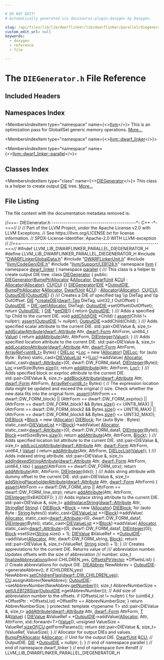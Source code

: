 ```yaml
---

# DO NOT EDIT!
# Automatically generated via docusaurus-plugin-doxygen by Doxygen.

slug: /api/files/lib/lib/dwarflinker/lib/dwarflinker/parallel/diegenerator-h
custom_edit_url: null
keywords:
  - doxygen
  - reference
  - file

---
```





# The `DIEGenerator.h` File Reference

<DoxygenPage pluginConfig={pluginConfig}>



## Included Headers

<IncludesList>
<IncludesListItem
  filePath="DWARFLinkerGlobalData.h"
  permalink="/docs/api/files/lib/lib/dwarflinker/lib/dwarflinker/parallel/dwarflinkerglobaldata-h"
  isLocal="true" />
<IncludesListItem
  filePath="DWARFLinkerUnit.h"
  permalink="/docs/api/files/lib/lib/dwarflinker/lib/dwarflinker/parallel/dwarflinkerunit-h"
  isLocal="true" />
<IncludesListItem
  filePath="llvm/CodeGen/DIE.h"
  permalink="/docs/api/files/include/include/llvm/include/llvm/codegen/die-h"
  isLocal="true" />
<IncludesListItem
  filePath="llvm/Support/LEB128.h"
  permalink="/docs/api/files/include/include/llvm/include/llvm/support/leb128-h"
  isLocal="true" />
</IncludesList>

## Namespaces Index

<MembersIndex>

<MembersIndexItem
  type="namespace"
  name={<><a href="/docs/api/namespaces/llvm">llvm</a></>}>
This is an optimization pass for GlobalISel generic memory operations. <a href="/docs/api/namespaces/llvm/#details">More...</a>
</MembersIndexItem>

<MembersIndexItem
  type="namespace"
  name={<><a href="/docs/api/namespaces/llvm/dwarf-linker">llvm::dwarf_linker</a></>}>
</MembersIndexItem>

<MembersIndexItem
  type="namespace"
  name={<><a href="/docs/api/namespaces/llvm/dwarf-linker/parallel">llvm::dwarf_linker::parallel</a></>}>
</MembersIndexItem>

</MembersIndex>

## Classes Index

<MembersIndex>

<MembersIndexItem
  type="class"
  name={<><a href="/docs/api/classes/llvm/dwarf-linker/parallel/diegenerator">DIEGenerator</a></>}>
This class is a helper to create output <a href="/docs/api/classes/llvm/die">DIE</a> tree. <a href="/docs/api/classes/llvm/dwarf-linker/parallel/diegenerator/#details">More...</a>
</MembersIndexItem>

</MembersIndex>


## File Listing

The file content with the documentation metadata removed is:

<ProgramListing>

<Link id="l00001" /><CodeLine lineNumber="1"><Highlight kind="comment">//===- DIEGenerator.h -------------------------------------------&#42;- C++ -&#42;-===//</Highlight><Highlight kind="normal"></Highlight></CodeLine>
<Link id="l00002" /><CodeLine lineNumber="2"><Highlight kind="normal"></Highlight><Highlight kind="comment">//</Highlight><Highlight kind="normal"></Highlight></CodeLine>
<Link id="l00003" /><CodeLine lineNumber="3"><Highlight kind="normal"></Highlight><Highlight kind="comment">// Part of the LLVM Project, under the Apache License v2.0 with LLVM Exceptions.</Highlight><Highlight kind="normal"></Highlight></CodeLine>
<Link id="l00004" /><CodeLine lineNumber="4"><Highlight kind="normal"></Highlight><Highlight kind="comment">// See https://llvm.org/LICENSE.txt for license information.</Highlight><Highlight kind="normal"></Highlight></CodeLine>
<Link id="l00005" /><CodeLine lineNumber="5"><Highlight kind="normal"></Highlight><Highlight kind="comment">// SPDX-License-Identifier: Apache-2.0 WITH LLVM-exception</Highlight><Highlight kind="normal"></Highlight></CodeLine>
<Link id="l00006" /><CodeLine lineNumber="6"><Highlight kind="normal"></Highlight><Highlight kind="comment">//</Highlight><Highlight kind="normal"></Highlight></CodeLine>
<Link id="l00007" /><CodeLine lineNumber="7"><Highlight kind="normal"></Highlight><Highlight kind="comment">//===----------------------------------------------------------------------===//</Highlight><Highlight kind="normal"></Highlight></CodeLine>
<Link id="l00008" /><CodeLine lineNumber="8"><Highlight kind="normal"></Highlight></CodeLine>
<Link id="l00009" /><CodeLine lineNumber="9"><Highlight kind="normal"></Highlight><Highlight kind="preprocessor">#ifndef LLVM&#95;LIB&#95;DWARFLINKER&#95;PARALLEL&#95;DIEGENERATOR&#95;H</Highlight><Highlight kind="normal"></Highlight></CodeLine>
<Link id="l00010" /><CodeLine lineNumber="10"><Highlight kind="normal"></Highlight><Highlight kind="preprocessor">#define LLVM&#95;LIB&#95;DWARFLINKER&#95;PARALLEL&#95;DIEGENERATOR&#95;H</Highlight><Highlight kind="normal"></Highlight></CodeLine>
<Link id="l00011" /><CodeLine lineNumber="11"><Highlight kind="normal"></Highlight></CodeLine>
<Link id="l00012" /><CodeLine lineNumber="12"><Highlight kind="normal"></Highlight><Highlight kind="preprocessor">#include &quot;<a href="/docs/api/files/lib/lib/dwarflinker/lib/dwarflinker/parallel/dwarflinkerglobaldata-h">DWARFLinkerGlobalData.h</a>&quot;</Highlight><Highlight kind="normal"></Highlight></CodeLine>
<Link id="l00013" /><CodeLine lineNumber="13"><Highlight kind="normal"></Highlight><Highlight kind="preprocessor">#include &quot;<a href="/docs/api/files/lib/lib/dwarflinker/lib/dwarflinker/parallel/dwarflinkerunit-h">DWARFLinkerUnit.h</a>&quot;</Highlight><Highlight kind="normal"></Highlight></CodeLine>
<Link id="l00014" /><CodeLine lineNumber="14"><Highlight kind="normal"></Highlight><Highlight kind="preprocessor">#include &quot;<a href="/docs/api/files/include/include/llvm/include/llvm/codegen/die-h">llvm/CodeGen/DIE.h</a>&quot;</Highlight><Highlight kind="normal"></Highlight></CodeLine>
<Link id="l00015" /><CodeLine lineNumber="15"><Highlight kind="normal"></Highlight><Highlight kind="preprocessor">#include &quot;<a href="/docs/api/files/include/include/llvm/include/llvm/support/leb128-h">llvm/Support/LEB128.h</a>&quot;</Highlight><Highlight kind="normal"></Highlight></CodeLine>
<Link id="l00016" /><CodeLine lineNumber="16"><Highlight kind="normal"></Highlight></CodeLine>
<Link id="l00017" /><CodeLine lineNumber="17"><Highlight kind="normal"></Highlight><Highlight kind="keyword">namespace </Highlight><Highlight kind="normal"><a href="/docs/api/namespaces/llvm">llvm</a> &#123;</Highlight></CodeLine>
<Link id="l00018" /><CodeLine lineNumber="18"><Highlight kind="normal"></Highlight><Highlight kind="keyword">namespace </Highlight><Highlight kind="normal"><a href="/docs/api/namespaces/llvm/dwarf-linker">dwarf&#95;linker</a> &#123;</Highlight></CodeLine>
<Link id="l00019" /><CodeLine lineNumber="19"><Highlight kind="normal"></Highlight><Highlight kind="keyword">namespace </Highlight><Highlight kind="normal"><a href="/docs/api/namespaces/llvm/dwarf-linker/parallel">parallel</a> &#123;</Highlight></CodeLine>
<Link id="l00020" /><CodeLine lineNumber="20"><Highlight kind="normal"></Highlight><Highlight kind="comment"></Highlight></CodeLine>
<Link id="l00021" /><CodeLine lineNumber="21"><Highlight kind="comment">/// This class is a helper to create output DIE tree.</Highlight><Highlight kind="normal"></Highlight></CodeLine>
<Link id="l00022" /><CodeLine lineNumber="22" lineLink="/docs/api/classes/llvm/dwarf-linker/parallel/diegenerator"><Highlight kind="normal"></Highlight><Highlight kind="keyword">class </Highlight><Highlight kind="normal"><a href="/docs/api/classes/llvm/dwarf-linker/parallel/diegenerator/#a8f9b8781d9d03294d1498f18806c9d4b">DIEGenerator</a> &#123;</Highlight></CodeLine>
<Link id="l00023" /><CodeLine lineNumber="23"><Highlight kind="normal"></Highlight><Highlight kind="keyword">public</Highlight><Highlight kind="normal">:</Highlight></CodeLine>
<Link id="l00024" /><CodeLine lineNumber="24" lineLink="/docs/api/classes/llvm/dwarf-linker/parallel/diegenerator/#a8f9b8781d9d03294d1498f18806c9d4b"><Highlight kind="normal">  <a href="/docs/api/classes/llvm/dwarf-linker/parallel/diegenerator/#a8f9b8781d9d03294d1498f18806c9d4b">DIEGenerator</a>(<a href="/docs/api/namespaces/llvm/#a8e612822d4ba7bb36c9c79582a567108">BumpPtrAllocator</a> &amp;<a href="/docs/api/classes/llvm/dwarf-linker/parallel/diegenerator/#a46c47b22faf7b0baaa02f8cb903884db">Allocator</a>, <a href="/docs/api/classes/llvm/dwarf-linker/parallel/dwarfunit">DwarfUnit</a> &amp;<a href="/docs/api/namespaces/cu">CU</a>)</Highlight></CodeLine>
<Link id="l00025" /><CodeLine lineNumber="25"><Highlight kind="normal">      : <a href="/docs/api/classes/llvm/dwarf-linker/parallel/diegenerator/#a46c47b22faf7b0baaa02f8cb903884db">Allocator</a>(<a href="/docs/api/classes/llvm/dwarf-linker/parallel/diegenerator/#a46c47b22faf7b0baaa02f8cb903884db">Allocator</a>), <a href="/docs/api/namespaces/cu">CU</a>(<a href="/docs/api/namespaces/cu">CU</a>) &#123;&#125;</Highlight></CodeLine>
<Link id="l00026" /><CodeLine lineNumber="26"><Highlight kind="normal"></Highlight></CodeLine>
<Link id="l00027" /><CodeLine lineNumber="27" lineLink="/docs/api/classes/llvm/dwarf-linker/parallel/diegenerator/#a697095e1df1cb6b2421b8cd34e01cd95"><Highlight kind="normal">  <a href="/docs/api/classes/llvm/dwarf-linker/parallel/diegenerator/#a697095e1df1cb6b2421b8cd34e01cd95">DIEGenerator</a>(<a href="/docs/api/classes/llvm/die">DIE</a> &#42;<a href="/docs/api/classes/llvm/dwarf-linker/parallel/diegenerator/#acbe5c7fb4ec782bb1f2891409995504d">OutputDIE</a>, <a href="/docs/api/namespaces/llvm/#a8e612822d4ba7bb36c9c79582a567108">BumpPtrAllocator</a> &amp;<a href="/docs/api/classes/llvm/dwarf-linker/parallel/diegenerator/#a46c47b22faf7b0baaa02f8cb903884db">Allocator</a>, <a href="/docs/api/classes/llvm/dwarf-linker/parallel/dwarfunit">DwarfUnit</a> &amp;<a href="/docs/api/namespaces/cu">CU</a>)</Highlight></CodeLine>
<Link id="l00028" /><CodeLine lineNumber="28"><Highlight kind="normal">      : <a href="/docs/api/classes/llvm/dwarf-linker/parallel/diegenerator/#a46c47b22faf7b0baaa02f8cb903884db">Allocator</a>(<a href="/docs/api/classes/llvm/dwarf-linker/parallel/diegenerator/#a46c47b22faf7b0baaa02f8cb903884db">Allocator</a>), <a href="/docs/api/namespaces/cu">CU</a>(<a href="/docs/api/namespaces/cu">CU</a>), <a href="/docs/api/classes/llvm/dwarf-linker/parallel/diegenerator/#acbe5c7fb4ec782bb1f2891409995504d">OutputDIE</a>(<a href="/docs/api/classes/llvm/dwarf-linker/parallel/diegenerator/#acbe5c7fb4ec782bb1f2891409995504d">OutputDIE</a>) &#123;&#125;</Highlight></CodeLine>
<Link id="l00029" /><CodeLine lineNumber="29"><Highlight kind="normal"></Highlight><Highlight kind="comment"></Highlight></CodeLine>
<Link id="l00030" /><CodeLine lineNumber="30"><Highlight kind="comment">  /// Creates a DIE of specified tag \\p DieTag and \\p OutOffset.</Highlight><Highlight kind="normal"></Highlight></CodeLine>
<Link id="l00031" /><CodeLine lineNumber="31" lineLink="/docs/api/classes/llvm/dwarf-linker/parallel/diegenerator/#a7bcf59b48e896fea4f6661dffa7351da"><Highlight kind="normal">  <a href="/docs/api/classes/llvm/die">DIE</a> &#42;<a href="/docs/api/classes/llvm/dwarf-linker/parallel/diegenerator/#a7bcf59b48e896fea4f6661dffa7351da">createDIE</a>(<a href="/docs/api/namespaces/llvm/dwarf/#ac94a19fc8c57bf0350fc4e9f45897828">dwarf::Tag</a> DieTag, uint32&#95;t OutOffset) &#123;</Highlight></CodeLine>
<Link id="l00032" /><CodeLine lineNumber="32"><Highlight kind="normal">    <a href="/docs/api/classes/llvm/dwarf-linker/parallel/diegenerator/#acbe5c7fb4ec782bb1f2891409995504d">OutputDIE</a> = <a href="/docs/api/classes/llvm/die/#a75692ef0b9a881db75fc0e0a79db0d1d">DIE::get</a>(<a href="/docs/api/classes/llvm/dwarf-linker/parallel/diegenerator/#a46c47b22faf7b0baaa02f8cb903884db">Allocator</a>, DieTag);</Highlight></CodeLine>
<Link id="l00033" /><CodeLine lineNumber="33"><Highlight kind="normal"></Highlight></CodeLine>
<Link id="l00034" /><CodeLine lineNumber="34"><Highlight kind="normal">    <a href="/docs/api/classes/llvm/dwarf-linker/parallel/diegenerator/#acbe5c7fb4ec782bb1f2891409995504d">OutputDIE</a>-&gt;setOffset(OutOffset);</Highlight></CodeLine>
<Link id="l00035" /><CodeLine lineNumber="35"><Highlight kind="normal"></Highlight></CodeLine>
<Link id="l00036" /><CodeLine lineNumber="36"><Highlight kind="normal">    </Highlight><Highlight kind="keywordflow">return</Highlight><Highlight kind="normal"> <a href="/docs/api/classes/llvm/dwarf-linker/parallel/diegenerator/#acbe5c7fb4ec782bb1f2891409995504d">OutputDIE</a>;</Highlight></CodeLine>
<Link id="l00037" /><CodeLine lineNumber="37"><Highlight kind="normal">  &#125;</Highlight></CodeLine>
<Link id="l00038" /><CodeLine lineNumber="38"><Highlight kind="normal"></Highlight></CodeLine>
<Link id="l00039" /><CodeLine lineNumber="39" lineLink="/docs/api/classes/llvm/dwarf-linker/parallel/diegenerator/#ae83f8b1f70a7f9cab146f299626fae0d"><Highlight kind="normal">  <a href="/docs/api/classes/llvm/die">DIE</a> &#42;<a href="/docs/api/classes/llvm/dwarf-linker/parallel/diegenerator/#ae83f8b1f70a7f9cab146f299626fae0d">getDIE</a>() &#123; </Highlight><Highlight kind="keywordflow">return</Highlight><Highlight kind="normal"> <a href="/docs/api/classes/llvm/dwarf-linker/parallel/diegenerator/#acbe5c7fb4ec782bb1f2891409995504d">OutputDIE</a>; &#125;</Highlight></CodeLine>
<Link id="l00040" /><CodeLine lineNumber="40"><Highlight kind="normal"></Highlight><Highlight kind="comment"></Highlight></CodeLine>
<Link id="l00041" /><CodeLine lineNumber="41"><Highlight kind="comment">  /// Adds a specified \\p Child to the current DIE.</Highlight><Highlight kind="normal"></Highlight></CodeLine>
<Link id="l00042" /><CodeLine lineNumber="42" lineLink="/docs/api/classes/llvm/dwarf-linker/parallel/diegenerator/#a18ef43d7a80b7abfe19ae9d6aae351e3"><Highlight kind="normal">  </Highlight><Highlight kind="keywordtype">void</Highlight><Highlight kind="normal"> <a href="/docs/api/classes/llvm/dwarf-linker/parallel/diegenerator/#a18ef43d7a80b7abfe19ae9d6aae351e3">addChild</a>(<a href="/docs/api/classes/llvm/die">DIE</a> &#42;Child) &#123;</Highlight></CodeLine>
<Link id="l00043" /><CodeLine lineNumber="43"><Highlight kind="normal">    <a href="/docs/api/files/lib/lib/target/lib/target/amdgpu/silowercontrolflow-cpp/#a4868c5d81c5ccc98c47aeab6244346a0">assert</a>(Child != </Highlight><Highlight kind="keyword">nullptr</Highlight><Highlight kind="normal">);</Highlight></CodeLine>
<Link id="l00044" /><CodeLine lineNumber="44"><Highlight kind="normal">    <a href="/docs/api/files/lib/lib/target/lib/target/amdgpu/silowercontrolflow-cpp/#a4868c5d81c5ccc98c47aeab6244346a0">assert</a>(<a href="/docs/api/classes/llvm/dwarf-linker/parallel/diegenerator/#acbe5c7fb4ec782bb1f2891409995504d">OutputDIE</a> != </Highlight><Highlight kind="keyword">nullptr</Highlight><Highlight kind="normal">);</Highlight></CodeLine>
<Link id="l00045" /><CodeLine lineNumber="45"><Highlight kind="normal"></Highlight></CodeLine>
<Link id="l00046" /><CodeLine lineNumber="46"><Highlight kind="normal">    <a href="/docs/api/classes/llvm/dwarf-linker/parallel/diegenerator/#acbe5c7fb4ec782bb1f2891409995504d">OutputDIE</a>-&gt;addChild(Child);</Highlight></CodeLine>
<Link id="l00047" /><CodeLine lineNumber="47"><Highlight kind="normal">  &#125;</Highlight></CodeLine>
<Link id="l00048" /><CodeLine lineNumber="48"><Highlight kind="normal"></Highlight><Highlight kind="comment"></Highlight></CodeLine>
<Link id="l00049" /><CodeLine lineNumber="49"><Highlight kind="comment">  /// Adds specified scalar attribute to the current DIE.</Highlight><Highlight kind="normal"></Highlight></CodeLine>
<Link id="l00050" /><CodeLine lineNumber="50" lineLink="/docs/api/classes/llvm/dwarf-linker/parallel/diegenerator/#af54f8f41713ea2fd258a3143440bda14"><Highlight kind="normal">  std::pair&lt;DIEValue &amp;, size&#95;t&gt; <a href="/docs/api/classes/llvm/dwarf-linker/parallel/diegenerator/#af54f8f41713ea2fd258a3143440bda14">addScalarAttribute</a>(<a href="/docs/api/namespaces/llvm/dwarf/#a1424c28b6a65587442fbd9d87726c2c7">dwarf::Attribute</a> Attr,</Highlight></CodeLine>
<Link id="l00051" /><CodeLine lineNumber="51"><Highlight kind="normal">                                                   <a href="/docs/api/namespaces/llvm/dwarf/#a6c06a10ffac779879f6b62a1a904517b">dwarf::Form</a> AttrForm,</Highlight></CodeLine>
<Link id="l00052" /><CodeLine lineNumber="52"><Highlight kind="normal">                                                   uint64&#95;t <a href="/docs/api/classes/llvm/value">Value</a>) &#123;</Highlight></CodeLine>
<Link id="l00053" /><CodeLine lineNumber="53"><Highlight kind="normal">    </Highlight><Highlight kind="keywordflow">return</Highlight><Highlight kind="normal"> <a href="/docs/api/classes/llvm/dwarf-linker/parallel/diegenerator/#aa1658203b0434a19094e4ec4da85ecf8">addAttribute</a>(Attr, AttrForm, <a href="/docs/api/classes/llvm/dieinteger">DIEInteger</a>(<a href="/docs/api/classes/llvm/value">Value</a>));</Highlight></CodeLine>
<Link id="l00054" /><CodeLine lineNumber="54"><Highlight kind="normal">  &#125;</Highlight></CodeLine>
<Link id="l00055" /><CodeLine lineNumber="55"><Highlight kind="normal"></Highlight><Highlight kind="comment"></Highlight></CodeLine>
<Link id="l00056" /><CodeLine lineNumber="56"><Highlight kind="comment">  /// Adds specified location attribute to the current DIE.</Highlight><Highlight kind="normal"></Highlight></CodeLine>
<Link id="l00057" /><CodeLine lineNumber="57" lineLink="/docs/api/classes/llvm/dwarf-linker/parallel/diegenerator/#a2a2762a53f796809b0cc3f70b57024de"><Highlight kind="normal">  std::pair&lt;DIEValue &amp;, size&#95;t&gt; <a href="/docs/api/classes/llvm/dwarf-linker/parallel/diegenerator/#a2a2762a53f796809b0cc3f70b57024de">addLocationAttribute</a>(<a href="/docs/api/namespaces/llvm/dwarf/#a1424c28b6a65587442fbd9d87726c2c7">dwarf::Attribute</a> Attr,</Highlight></CodeLine>
<Link id="l00058" /><CodeLine lineNumber="58"><Highlight kind="normal">                                                     <a href="/docs/api/namespaces/llvm/dwarf/#a6c06a10ffac779879f6b62a1a904517b">dwarf::Form</a> AttrForm,</Highlight></CodeLine>
<Link id="l00059" /><CodeLine lineNumber="59"><Highlight kind="normal">                                                     <a href="/docs/api/classes/llvm/arrayref">ArrayRef&lt;uint8&#95;t&gt;</a> Bytes) &#123;</Highlight></CodeLine>
<Link id="l00060" /><CodeLine lineNumber="60"><Highlight kind="normal">    <a href="/docs/api/classes/llvm/dieloc">DIELoc</a> &#42;<a href="/docs/api/namespaces/llvm/loc">Loc</a> = </Highlight><Highlight kind="keyword">new</Highlight><Highlight kind="normal"> (<a href="/docs/api/classes/llvm/dwarf-linker/parallel/diegenerator/#a46c47b22faf7b0baaa02f8cb903884db">Allocator</a>) <a href="/docs/api/classes/llvm/dieloc">DIELoc</a>;</Highlight></CodeLine>
<Link id="l00061" /><CodeLine lineNumber="61"><Highlight kind="normal">    </Highlight><Highlight kind="keywordflow">for</Highlight><Highlight kind="normal"> (</Highlight><Highlight kind="keyword">auto</Highlight><Highlight kind="normal"> Byte : Bytes)</Highlight></CodeLine>
<Link id="l00062" /><CodeLine lineNumber="62"><Highlight kind="normal">      </Highlight><Highlight kind="keyword">static&#95;cast&lt;</Highlight><Highlight kind="normal"><a href="/docs/api/classes/llvm/dievaluelist">DIEValueList</a> &#42;</Highlight><Highlight kind="keyword">&gt;</Highlight><Highlight kind="normal">(<a href="/docs/api/namespaces/llvm/loc">Loc</a>)-&gt;addValue(</Highlight></CodeLine>
<Link id="l00063" /><CodeLine lineNumber="63"><Highlight kind="normal">          <a href="/docs/api/classes/llvm/dwarf-linker/parallel/diegenerator/#a46c47b22faf7b0baaa02f8cb903884db">Allocator</a>, </Highlight><Highlight kind="keyword">static&#95;cast&lt;</Highlight><Highlight kind="normal"><a href="/docs/api/namespaces/llvm/dwarf/#a1424c28b6a65587442fbd9d87726c2c7">dwarf::Attribute</a></Highlight><Highlight kind="keyword">&gt;</Highlight><Highlight kind="normal">(0), dwarf::DW&#95;FORM&#95;data1,</Highlight></CodeLine>
<Link id="l00064" /><CodeLine lineNumber="64"><Highlight kind="normal">          <a href="/docs/api/classes/llvm/dieinteger">DIEInteger</a>(Byte));</Highlight></CodeLine>
<Link id="l00065" /><CodeLine lineNumber="65"><Highlight kind="normal">    <a href="/docs/api/namespaces/llvm/loc">Loc</a>-&gt;setSize(Bytes.<a href="/docs/api/classes/llvm/arrayref/#a85ffb6531d4cda988ea81f18d4e56fb7">size</a>());</Highlight></CodeLine>
<Link id="l00066" /><CodeLine lineNumber="66"><Highlight kind="normal"></Highlight></CodeLine>
<Link id="l00067" /><CodeLine lineNumber="67"><Highlight kind="normal">    </Highlight><Highlight kind="keywordflow">return</Highlight><Highlight kind="normal"> <a href="/docs/api/classes/llvm/dwarf-linker/parallel/diegenerator/#aa1658203b0434a19094e4ec4da85ecf8">addAttribute</a>(Attr, AttrForm, <a href="/docs/api/namespaces/llvm/loc">Loc</a>);</Highlight></CodeLine>
<Link id="l00068" /><CodeLine lineNumber="68"><Highlight kind="normal">  &#125;</Highlight></CodeLine>
<Link id="l00069" /><CodeLine lineNumber="69"><Highlight kind="normal"></Highlight><Highlight kind="comment"></Highlight></CodeLine>
<Link id="l00070" /><CodeLine lineNumber="70"><Highlight kind="comment">  /// Adds specified block or exprloc attribute to the current DIE.</Highlight><Highlight kind="normal"></Highlight></CodeLine>
<Link id="l00071" /><CodeLine lineNumber="71" lineLink="/docs/api/classes/llvm/dwarf-linker/parallel/diegenerator/#ac1f4ba74dc5112ee745cc214c2ae31b9"><Highlight kind="normal">  std::pair&lt;DIEValue &amp;, size&#95;t&gt; <a href="/docs/api/classes/llvm/dwarf-linker/parallel/diegenerator/#ac1f4ba74dc5112ee745cc214c2ae31b9">addBlockAttribute</a>(<a href="/docs/api/namespaces/llvm/dwarf/#a1424c28b6a65587442fbd9d87726c2c7">dwarf::Attribute</a> Attr,</Highlight></CodeLine>
<Link id="l00072" /><CodeLine lineNumber="72"><Highlight kind="normal">                                                  <a href="/docs/api/namespaces/llvm/dwarf/#a6c06a10ffac779879f6b62a1a904517b">dwarf::Form</a> AttrForm,</Highlight></CodeLine>
<Link id="l00073" /><CodeLine lineNumber="73"><Highlight kind="normal">                                                  <a href="/docs/api/classes/llvm/arrayref">ArrayRef&lt;uint8&#95;t&gt;</a> Bytes) &#123;</Highlight></CodeLine>
<Link id="l00074" /><CodeLine lineNumber="74"><Highlight kind="normal">    </Highlight><Highlight kind="comment">// The expression location data might be updated and exceed the original</Highlight><Highlight kind="normal"></Highlight></CodeLine>
<Link id="l00075" /><CodeLine lineNumber="75"><Highlight kind="normal">    </Highlight><Highlight kind="comment">// size. Check whether the new data fits into the original form.</Highlight><Highlight kind="normal"></Highlight></CodeLine>
<Link id="l00076" /><CodeLine lineNumber="76"><Highlight kind="normal">    <a href="/docs/api/files/lib/lib/target/lib/target/amdgpu/silowercontrolflow-cpp/#a4868c5d81c5ccc98c47aeab6244346a0">assert</a>((AttrForm == dwarf::DW&#95;FORM&#95;block) ||</Highlight></CodeLine>
<Link id="l00077" /><CodeLine lineNumber="77"><Highlight kind="normal">           (AttrForm == dwarf::DW&#95;FORM&#95;exprloc) ||</Highlight></CodeLine>
<Link id="l00078" /><CodeLine lineNumber="78"><Highlight kind="normal">           (AttrForm == dwarf::DW&#95;FORM&#95;block1 &amp;&amp; Bytes.<a href="/docs/api/classes/llvm/arrayref/#a85ffb6531d4cda988ea81f18d4e56fb7">size</a>() &lt;= UINT8&#95;MAX) ||</Highlight></CodeLine>
<Link id="l00079" /><CodeLine lineNumber="79"><Highlight kind="normal">           (AttrForm == dwarf::DW&#95;FORM&#95;block2 &amp;&amp; Bytes.<a href="/docs/api/classes/llvm/arrayref/#a85ffb6531d4cda988ea81f18d4e56fb7">size</a>() &lt;= UINT16&#95;MAX) ||</Highlight></CodeLine>
<Link id="l00080" /><CodeLine lineNumber="80"><Highlight kind="normal">           (AttrForm == dwarf::DW&#95;FORM&#95;block4 &amp;&amp; Bytes.<a href="/docs/api/classes/llvm/arrayref/#a85ffb6531d4cda988ea81f18d4e56fb7">size</a>() &lt;= UINT32&#95;MAX));</Highlight></CodeLine>
<Link id="l00081" /><CodeLine lineNumber="81"><Highlight kind="normal"></Highlight></CodeLine>
<Link id="l00082" /><CodeLine lineNumber="82"><Highlight kind="normal">    <a href="/docs/api/classes/llvm/dieblock">DIEBlock</a> &#42;<a href="/docs/api/namespaces/llvm/#a0e00fad9c34de40b1e31f3aa6f8e024cae1e4c8c9ccd9fc39c391da4bcd093fb2">Block</a> = </Highlight><Highlight kind="keyword">new</Highlight><Highlight kind="normal"> (<a href="/docs/api/classes/llvm/dwarf-linker/parallel/diegenerator/#a46c47b22faf7b0baaa02f8cb903884db">Allocator</a>) <a href="/docs/api/classes/llvm/dieblock">DIEBlock</a>;</Highlight></CodeLine>
<Link id="l00083" /><CodeLine lineNumber="83"><Highlight kind="normal">    </Highlight><Highlight kind="keywordflow">for</Highlight><Highlight kind="normal"> (</Highlight><Highlight kind="keyword">auto</Highlight><Highlight kind="normal"> Byte : Bytes)</Highlight></CodeLine>
<Link id="l00084" /><CodeLine lineNumber="84"><Highlight kind="normal">      </Highlight><Highlight kind="keyword">static&#95;cast&lt;</Highlight><Highlight kind="normal"><a href="/docs/api/classes/llvm/dievaluelist">DIEValueList</a> &#42;</Highlight><Highlight kind="keyword">&gt;</Highlight><Highlight kind="normal">(<a href="/docs/api/namespaces/llvm/#a0e00fad9c34de40b1e31f3aa6f8e024cae1e4c8c9ccd9fc39c391da4bcd093fb2">Block</a>)-&gt;addValue(</Highlight></CodeLine>
<Link id="l00085" /><CodeLine lineNumber="85"><Highlight kind="normal">          <a href="/docs/api/classes/llvm/dwarf-linker/parallel/diegenerator/#a46c47b22faf7b0baaa02f8cb903884db">Allocator</a>, </Highlight><Highlight kind="keyword">static&#95;cast&lt;</Highlight><Highlight kind="normal"><a href="/docs/api/namespaces/llvm/dwarf/#a1424c28b6a65587442fbd9d87726c2c7">dwarf::Attribute</a></Highlight><Highlight kind="keyword">&gt;</Highlight><Highlight kind="normal">(0), dwarf::DW&#95;FORM&#95;data1,</Highlight></CodeLine>
<Link id="l00086" /><CodeLine lineNumber="86"><Highlight kind="normal">          <a href="/docs/api/classes/llvm/dieinteger">DIEInteger</a>(Byte));</Highlight></CodeLine>
<Link id="l00087" /><CodeLine lineNumber="87"><Highlight kind="normal">    <a href="/docs/api/namespaces/llvm/#a0e00fad9c34de40b1e31f3aa6f8e024cae1e4c8c9ccd9fc39c391da4bcd093fb2">Block</a>-&gt;setSize(Bytes.<a href="/docs/api/classes/llvm/arrayref/#a85ffb6531d4cda988ea81f18d4e56fb7">size</a>());</Highlight></CodeLine>
<Link id="l00088" /><CodeLine lineNumber="88"><Highlight kind="normal"></Highlight></CodeLine>
<Link id="l00089" /><CodeLine lineNumber="89"><Highlight kind="normal">    </Highlight><Highlight kind="keywordflow">return</Highlight><Highlight kind="normal"> <a href="/docs/api/classes/llvm/dwarf-linker/parallel/diegenerator/#aa1658203b0434a19094e4ec4da85ecf8">addAttribute</a>(Attr, AttrForm, <a href="/docs/api/namespaces/llvm/#a0e00fad9c34de40b1e31f3aa6f8e024cae1e4c8c9ccd9fc39c391da4bcd093fb2">Block</a>);</Highlight></CodeLine>
<Link id="l00090" /><CodeLine lineNumber="90"><Highlight kind="normal">  &#125;</Highlight></CodeLine>
<Link id="l00091" /><CodeLine lineNumber="91"><Highlight kind="normal"></Highlight><Highlight kind="comment"></Highlight></CodeLine>
<Link id="l00092" /><CodeLine lineNumber="92"><Highlight kind="comment">  /// Adds specified location list attribute to the current DIE.</Highlight><Highlight kind="normal"></Highlight></CodeLine>
<Link id="l00093" /><CodeLine lineNumber="93" lineLink="/docs/api/classes/llvm/dwarf-linker/parallel/diegenerator/#a3c2522c895b0dca9eda3f5f965dec438"><Highlight kind="normal">  std::pair&lt;DIEValue &amp;, size&#95;t&gt; <a href="/docs/api/classes/llvm/dwarf-linker/parallel/diegenerator/#a3c2522c895b0dca9eda3f5f965dec438">addLocListAttribute</a>(<a href="/docs/api/namespaces/llvm/dwarf/#a1424c28b6a65587442fbd9d87726c2c7">dwarf::Attribute</a> Attr,</Highlight></CodeLine>
<Link id="l00094" /><CodeLine lineNumber="94"><Highlight kind="normal">                                                    <a href="/docs/api/namespaces/llvm/dwarf/#a6c06a10ffac779879f6b62a1a904517b">dwarf::Form</a> AttrForm,</Highlight></CodeLine>
<Link id="l00095" /><CodeLine lineNumber="95"><Highlight kind="normal">                                                    uint64&#95;t <a href="/docs/api/classes/llvm/value">Value</a>) &#123;</Highlight></CodeLine>
<Link id="l00096" /><CodeLine lineNumber="96"><Highlight kind="normal">    </Highlight><Highlight kind="keywordflow">return</Highlight><Highlight kind="normal"> <a href="/docs/api/classes/llvm/dwarf-linker/parallel/diegenerator/#aa1658203b0434a19094e4ec4da85ecf8">addAttribute</a>(Attr, AttrForm, <a href="/docs/api/classes/llvm/dieloclist">DIELocList</a>(<a href="/docs/api/classes/llvm/value">Value</a>));</Highlight></CodeLine>
<Link id="l00097" /><CodeLine lineNumber="97"><Highlight kind="normal">  &#125;</Highlight></CodeLine>
<Link id="l00098" /><CodeLine lineNumber="98"><Highlight kind="normal"></Highlight><Highlight kind="comment"></Highlight></CodeLine>
<Link id="l00099" /><CodeLine lineNumber="99"><Highlight kind="comment">  /// Adds indexed string attribute.</Highlight><Highlight kind="normal"></Highlight></CodeLine>
<Link id="l00100" /><CodeLine lineNumber="100" lineLink="/docs/api/classes/llvm/dwarf-linker/parallel/diegenerator/#ab665f6c8b88a92c836ce9a99e7946c10"><Highlight kind="normal">  std::pair&lt;DIEValue &amp;, size&#95;t&gt; <a href="/docs/api/classes/llvm/dwarf-linker/parallel/diegenerator/#ab665f6c8b88a92c836ce9a99e7946c10">addIndexedStringAttribute</a>(<a href="/docs/api/namespaces/llvm/dwarf/#a1424c28b6a65587442fbd9d87726c2c7">dwarf::Attribute</a> Attr,</Highlight></CodeLine>
<Link id="l00101" /><CodeLine lineNumber="101"><Highlight kind="normal">                                                          <a href="/docs/api/namespaces/llvm/dwarf/#a6c06a10ffac779879f6b62a1a904517b">dwarf::Form</a> AttrForm,</Highlight></CodeLine>
<Link id="l00102" /><CodeLine lineNumber="102"><Highlight kind="normal">                                                          uint64&#95;t Idx) &#123;</Highlight></CodeLine>
<Link id="l00103" /><CodeLine lineNumber="103"><Highlight kind="normal">    <a href="/docs/api/files/lib/lib/target/lib/target/amdgpu/silowercontrolflow-cpp/#a4868c5d81c5ccc98c47aeab6244346a0">assert</a>(AttrForm == dwarf::DW&#95;FORM&#95;strx);</Highlight></CodeLine>
<Link id="l00104" /><CodeLine lineNumber="104"><Highlight kind="normal">    </Highlight><Highlight kind="keywordflow">return</Highlight><Highlight kind="normal"> <a href="/docs/api/classes/llvm/dwarf-linker/parallel/diegenerator/#aa1658203b0434a19094e4ec4da85ecf8">addAttribute</a>(Attr, AttrForm, <a href="/docs/api/classes/llvm/dieinteger">DIEInteger</a>(Idx));</Highlight></CodeLine>
<Link id="l00105" /><CodeLine lineNumber="105"><Highlight kind="normal">  &#125;</Highlight></CodeLine>
<Link id="l00106" /><CodeLine lineNumber="106"><Highlight kind="normal"></Highlight><Highlight kind="comment"></Highlight></CodeLine>
<Link id="l00107" /><CodeLine lineNumber="107"><Highlight kind="comment">  /// Adds string attribute with dummy offset to the current DIE.</Highlight><Highlight kind="normal"></Highlight></CodeLine>
<Link id="l00108" /><CodeLine lineNumber="108"><Highlight kind="normal">  std::pair&lt;DIEValue &amp;, size&#95;t&gt;</Highlight></CodeLine>
<Link id="l00109" /><CodeLine lineNumber="109" lineLink="/docs/api/classes/llvm/dwarf-linker/parallel/diegenerator/#a4e0b5008ca82c7f6a4b429d2ec441f7f"><Highlight kind="normal">  <a href="/docs/api/classes/llvm/dwarf-linker/parallel/diegenerator/#a4e0b5008ca82c7f6a4b429d2ec441f7f">addStringPlaceholderAttribute</a>(<a href="/docs/api/namespaces/llvm/dwarf/#a1424c28b6a65587442fbd9d87726c2c7">dwarf::Attribute</a> Attr, <a href="/docs/api/namespaces/llvm/dwarf/#a6c06a10ffac779879f6b62a1a904517b">dwarf::Form</a> AttrForm) &#123;</Highlight></CodeLine>
<Link id="l00110" /><CodeLine lineNumber="110"><Highlight kind="normal">    <a href="/docs/api/files/lib/lib/target/lib/target/amdgpu/silowercontrolflow-cpp/#a4868c5d81c5ccc98c47aeab6244346a0">assert</a>(AttrForm == dwarf::DW&#95;FORM&#95;strp ||</Highlight></CodeLine>
<Link id="l00111" /><CodeLine lineNumber="111"><Highlight kind="normal">           AttrForm == dwarf::DW&#95;FORM&#95;line&#95;strp);</Highlight></CodeLine>
<Link id="l00112" /><CodeLine lineNumber="112"><Highlight kind="normal">    </Highlight><Highlight kind="keywordflow">return</Highlight><Highlight kind="normal"> <a href="/docs/api/classes/llvm/dwarf-linker/parallel/diegenerator/#aa1658203b0434a19094e4ec4da85ecf8">addAttribute</a>(Attr, AttrForm, <a href="/docs/api/classes/llvm/dieinteger">DIEInteger</a>(0xBADDEF));</Highlight></CodeLine>
<Link id="l00113" /><CodeLine lineNumber="113"><Highlight kind="normal">  &#125;</Highlight></CodeLine>
<Link id="l00114" /><CodeLine lineNumber="114"><Highlight kind="normal"></Highlight><Highlight kind="comment"></Highlight></CodeLine>
<Link id="l00115" /><CodeLine lineNumber="115"><Highlight kind="comment">  /// Adds inplace string attribute to the current DIE.</Highlight><Highlight kind="normal"></Highlight></CodeLine>
<Link id="l00116" /><CodeLine lineNumber="116" lineLink="/docs/api/classes/llvm/dwarf-linker/parallel/diegenerator/#adb105b3b899c8d77d01daa58b6424cde"><Highlight kind="normal">  std::pair&lt;DIEValue &amp;, size&#95;t&gt; <a href="/docs/api/classes/llvm/dwarf-linker/parallel/diegenerator/#adb105b3b899c8d77d01daa58b6424cde">addInplaceString</a>(<a href="/docs/api/namespaces/llvm/dwarf/#a1424c28b6a65587442fbd9d87726c2c7">dwarf::Attribute</a> Attr,</Highlight></CodeLine>
<Link id="l00117" /><CodeLine lineNumber="117"><Highlight kind="normal">                                                 <a href="/docs/api/classes/llvm/stringref">StringRef</a> <a href="/docs/api/namespaces/llvm/#ac226f3d2b9ca090171a8e0a8cb92c343a27118326006d3829667a400ad23d5d98">String</a>) &#123;</Highlight></CodeLine>
<Link id="l00118" /><CodeLine lineNumber="118"><Highlight kind="normal">    <a href="/docs/api/classes/llvm/dieblock">DIEBlock</a> &#42;<a href="/docs/api/namespaces/llvm/#a0e00fad9c34de40b1e31f3aa6f8e024cae1e4c8c9ccd9fc39c391da4bcd093fb2">Block</a> = </Highlight><Highlight kind="keyword">new</Highlight><Highlight kind="normal"> (<a href="/docs/api/classes/llvm/dwarf-linker/parallel/diegenerator/#a46c47b22faf7b0baaa02f8cb903884db">Allocator</a>) <a href="/docs/api/classes/llvm/dieblock">DIEBlock</a>;</Highlight></CodeLine>
<Link id="l00119" /><CodeLine lineNumber="119"><Highlight kind="normal">    </Highlight><Highlight kind="keywordflow">for</Highlight><Highlight kind="normal"> (</Highlight><Highlight kind="keyword">auto</Highlight><Highlight kind="normal"> Byte : <a href="/docs/api/namespaces/llvm/#ac226f3d2b9ca090171a8e0a8cb92c343a27118326006d3829667a400ad23d5d98">String</a>.bytes())</Highlight></CodeLine>
<Link id="l00120" /><CodeLine lineNumber="120"><Highlight kind="normal">      </Highlight><Highlight kind="keyword">static&#95;cast&lt;</Highlight><Highlight kind="normal"><a href="/docs/api/classes/llvm/dievaluelist">DIEValueList</a> &#42;</Highlight><Highlight kind="keyword">&gt;</Highlight><Highlight kind="normal">(<a href="/docs/api/namespaces/llvm/#a0e00fad9c34de40b1e31f3aa6f8e024cae1e4c8c9ccd9fc39c391da4bcd093fb2">Block</a>)-&gt;addValue(</Highlight></CodeLine>
<Link id="l00121" /><CodeLine lineNumber="121"><Highlight kind="normal">          <a href="/docs/api/classes/llvm/dwarf-linker/parallel/diegenerator/#a46c47b22faf7b0baaa02f8cb903884db">Allocator</a>, </Highlight><Highlight kind="keyword">static&#95;cast&lt;</Highlight><Highlight kind="normal"><a href="/docs/api/namespaces/llvm/dwarf/#a1424c28b6a65587442fbd9d87726c2c7">dwarf::Attribute</a></Highlight><Highlight kind="keyword">&gt;</Highlight><Highlight kind="normal">(0), dwarf::DW&#95;FORM&#95;data1,</Highlight></CodeLine>
<Link id="l00122" /><CodeLine lineNumber="122"><Highlight kind="normal">          <a href="/docs/api/classes/llvm/dieinteger">DIEInteger</a>(Byte));</Highlight></CodeLine>
<Link id="l00123" /><CodeLine lineNumber="123"><Highlight kind="normal"></Highlight></CodeLine>
<Link id="l00124" /><CodeLine lineNumber="124"><Highlight kind="normal">    </Highlight><Highlight kind="keyword">static&#95;cast&lt;</Highlight><Highlight kind="normal"><a href="/docs/api/classes/llvm/dievaluelist">DIEValueList</a> &#42;</Highlight><Highlight kind="keyword">&gt;</Highlight><Highlight kind="normal">(<a href="/docs/api/namespaces/llvm/#a0e00fad9c34de40b1e31f3aa6f8e024cae1e4c8c9ccd9fc39c391da4bcd093fb2">Block</a>)-&gt;addValue(</Highlight></CodeLine>
<Link id="l00125" /><CodeLine lineNumber="125"><Highlight kind="normal">        <a href="/docs/api/classes/llvm/dwarf-linker/parallel/diegenerator/#a46c47b22faf7b0baaa02f8cb903884db">Allocator</a>, </Highlight><Highlight kind="keyword">static&#95;cast&lt;</Highlight><Highlight kind="normal"><a href="/docs/api/namespaces/llvm/dwarf/#a1424c28b6a65587442fbd9d87726c2c7">dwarf::Attribute</a></Highlight><Highlight kind="keyword">&gt;</Highlight><Highlight kind="normal">(0), dwarf::DW&#95;FORM&#95;data1,</Highlight></CodeLine>
<Link id="l00126" /><CodeLine lineNumber="126"><Highlight kind="normal">        <a href="/docs/api/classes/llvm/dieinteger">DIEInteger</a>(0));</Highlight></CodeLine>
<Link id="l00127" /><CodeLine lineNumber="127"><Highlight kind="normal">    <a href="/docs/api/namespaces/llvm/#a0e00fad9c34de40b1e31f3aa6f8e024cae1e4c8c9ccd9fc39c391da4bcd093fb2">Block</a>-&gt;setSize(<a href="/docs/api/namespaces/llvm/#ac226f3d2b9ca090171a8e0a8cb92c343a27118326006d3829667a400ad23d5d98">String</a>.size() + 1);</Highlight></CodeLine>
<Link id="l00128" /><CodeLine lineNumber="128"><Highlight kind="normal"></Highlight></CodeLine>
<Link id="l00129" /><CodeLine lineNumber="129"><Highlight kind="normal">    <a href="/docs/api/classes/llvm/dievalue">DIEValue</a> &amp;ValueRef =</Highlight></CodeLine>
<Link id="l00130" /><CodeLine lineNumber="130"><Highlight kind="normal">        &#42;<a href="/docs/api/classes/llvm/dwarf-linker/parallel/diegenerator/#acbe5c7fb4ec782bb1f2891409995504d">OutputDIE</a>-&gt;addValue(<a href="/docs/api/classes/llvm/dwarf-linker/parallel/diegenerator/#a46c47b22faf7b0baaa02f8cb903884db">Allocator</a>, Attr, dwarf::DW&#95;FORM&#95;string, <a href="/docs/api/namespaces/llvm/#a0e00fad9c34de40b1e31f3aa6f8e024cae1e4c8c9ccd9fc39c391da4bcd093fb2">Block</a>);</Highlight></CodeLine>
<Link id="l00131" /><CodeLine lineNumber="131"><Highlight kind="normal">    </Highlight><Highlight kind="keywordflow">return</Highlight><Highlight kind="normal"> std::pair&lt;DIEValue &amp;, size&#95;t&gt;(ValueRef, <a href="/docs/api/namespaces/llvm/#ac226f3d2b9ca090171a8e0a8cb92c343a27118326006d3829667a400ad23d5d98">String</a>.size() + 1);</Highlight></CodeLine>
<Link id="l00132" /><CodeLine lineNumber="132"><Highlight kind="normal">  &#125;</Highlight></CodeLine>
<Link id="l00133" /><CodeLine lineNumber="133"><Highlight kind="normal"></Highlight><Highlight kind="comment"></Highlight></CodeLine>
<Link id="l00134" /><CodeLine lineNumber="134"><Highlight kind="comment">  /// Creates appreviations for the current DIE. Returns value of</Highlight></CodeLine>
<Link id="l00135" /><CodeLine lineNumber="135"><Highlight kind="comment">  /// abbreviation number. Updates offsets with the size of abbreviation</Highlight></CodeLine>
<Link id="l00136" /><CodeLine lineNumber="136"><Highlight kind="comment">  /// number.</Highlight><Highlight kind="normal"></Highlight></CodeLine>
<Link id="l00137" /><CodeLine lineNumber="137" lineLink="/docs/api/classes/llvm/dwarf-linker/parallel/diegenerator/#af54251ec52387457926f12212d0364cb"><Highlight kind="normal">  </Highlight><Highlight kind="keywordtype">size&#95;t</Highlight><Highlight kind="normal"> <a href="/docs/api/classes/llvm/dwarf-linker/parallel/diegenerator/#af54251ec52387457926f12212d0364cb">finalizeAbbreviations</a>(</Highlight><Highlight kind="keywordtype">bool</Highlight><Highlight kind="normal"> CHILDREN&#95;yes,</Highlight></CodeLine>
<Link id="l00138" /><CodeLine lineNumber="138"><Highlight kind="normal">                               <a href="/docs/api/namespaces/llvm/dwarf-linker/parallel/#ad2dde002b59709a633439269e84fb29c">OffsetsPtrVector</a> &#42;OffsetsList) &#123;</Highlight></CodeLine>
<Link id="l00139" /><CodeLine lineNumber="139"><Highlight kind="normal">    </Highlight><Highlight kind="comment">// Create abbreviations for output DIE.</Highlight><Highlight kind="normal"></Highlight></CodeLine>
<Link id="l00140" /><CodeLine lineNumber="140"><Highlight kind="normal">    <a href="/docs/api/classes/llvm/dieabbrev">DIEAbbrev</a> NewAbbrev = <a href="/docs/api/classes/llvm/dwarf-linker/parallel/diegenerator/#acbe5c7fb4ec782bb1f2891409995504d">OutputDIE</a>-&gt;generateAbbrev();</Highlight></CodeLine>
<Link id="l00141" /><CodeLine lineNumber="141"><Highlight kind="normal">    </Highlight><Highlight kind="keywordflow">if</Highlight><Highlight kind="normal"> (CHILDREN&#95;yes)</Highlight></CodeLine>
<Link id="l00142" /><CodeLine lineNumber="142"><Highlight kind="normal">      NewAbbrev.<a href="/docs/api/classes/llvm/dieabbrev/#abca8271405f016128079b0f282f66b9e">setChildrenFlag</a>(<a href="/docs/api/namespaces/llvm/dwarf/#ab4fde659cfd2ad21ef1920dca7f22255a4b8a3f1fe8eed309f0b034064b508050">dwarf::DW&#95;CHILDREN&#95;yes</a>);</Highlight></CodeLine>
<Link id="l00143" /><CodeLine lineNumber="143"><Highlight kind="normal"></Highlight></CodeLine>
<Link id="l00144" /><CodeLine lineNumber="144"><Highlight kind="normal">    <a href="/docs/api/namespaces/cu">CU</a>.assignAbbrev(NewAbbrev);</Highlight></CodeLine>
<Link id="l00145" /><CodeLine lineNumber="145"><Highlight kind="normal">    <a href="/docs/api/classes/llvm/dwarf-linker/parallel/diegenerator/#acbe5c7fb4ec782bb1f2891409995504d">OutputDIE</a>-&gt;setAbbrevNumber(NewAbbrev.<a href="/docs/api/classes/llvm/dieabbrev/#a2618aa0a10d4d37dfa2ac6b501f3d5a6">getNumber</a>());</Highlight></CodeLine>
<Link id="l00146" /><CodeLine lineNumber="146"><Highlight kind="normal"></Highlight></CodeLine>
<Link id="l00147" /><CodeLine lineNumber="147"><Highlight kind="normal">    </Highlight><Highlight kind="keywordtype">size&#95;t</Highlight><Highlight kind="normal"> AbbrevNumberSize = <a href="/docs/api/namespaces/llvm/#aa02a1d8fb0f561ab81f4a2570db7dc28">getULEB128Size</a>(<a href="/docs/api/classes/llvm/dwarf-linker/parallel/diegenerator/#acbe5c7fb4ec782bb1f2891409995504d">OutputDIE</a>-&gt;getAbbrevNumber());</Highlight></CodeLine>
<Link id="l00148" /><CodeLine lineNumber="148"><Highlight kind="normal"></Highlight></CodeLine>
<Link id="l00149" /><CodeLine lineNumber="149"><Highlight kind="normal">    </Highlight><Highlight kind="comment">// Add size of abbreviation number to the offsets.</Highlight><Highlight kind="normal"></Highlight></CodeLine>
<Link id="l00150" /><CodeLine lineNumber="150"><Highlight kind="normal">    </Highlight><Highlight kind="keywordflow">if</Highlight><Highlight kind="normal"> (OffsetsList != </Highlight><Highlight kind="keyword">nullptr</Highlight><Highlight kind="normal">) &#123;</Highlight></CodeLine>
<Link id="l00151" /><CodeLine lineNumber="151"><Highlight kind="normal">      </Highlight><Highlight kind="keywordflow">for</Highlight><Highlight kind="normal"> (uint64&#95;t &#42;OffsetPtr : &#42;OffsetsList)</Highlight></CodeLine>
<Link id="l00152" /><CodeLine lineNumber="152"><Highlight kind="normal">        &#42;OffsetPtr += AbbrevNumberSize;</Highlight></CodeLine>
<Link id="l00153" /><CodeLine lineNumber="153"><Highlight kind="normal">    &#125;</Highlight></CodeLine>
<Link id="l00154" /><CodeLine lineNumber="154"><Highlight kind="normal"></Highlight></CodeLine>
<Link id="l00155" /><CodeLine lineNumber="155"><Highlight kind="normal">    </Highlight><Highlight kind="keywordflow">return</Highlight><Highlight kind="normal"> AbbrevNumberSize;</Highlight></CodeLine>
<Link id="l00156" /><CodeLine lineNumber="156"><Highlight kind="normal">  &#125;</Highlight></CodeLine>
<Link id="l00157" /><CodeLine lineNumber="157"><Highlight kind="normal"></Highlight></CodeLine>
<Link id="l00158" /><CodeLine lineNumber="158"><Highlight kind="normal"></Highlight><Highlight kind="keyword">protected</Highlight><Highlight kind="normal">:</Highlight></CodeLine>
<Link id="l00159" /><CodeLine lineNumber="159"><Highlight kind="normal">  </Highlight><Highlight kind="keyword">template</Highlight><Highlight kind="normal"> &lt;</Highlight><Highlight kind="keyword">typename</Highlight><Highlight kind="normal"> T&gt;</Highlight></CodeLine>
<Link id="l00160" /><CodeLine lineNumber="160" lineLink="/docs/api/classes/llvm/dwarf-linker/parallel/diegenerator/#aa1658203b0434a19094e4ec4da85ecf8"><Highlight kind="normal">  std::pair&lt;DIEValue &amp;, size&#95;t&gt; <a href="/docs/api/classes/llvm/dwarf-linker/parallel/diegenerator/#aa1658203b0434a19094e4ec4da85ecf8">addAttribute</a>(<a href="/docs/api/namespaces/llvm/dwarf/#a1424c28b6a65587442fbd9d87726c2c7">dwarf::Attribute</a> Attr,</Highlight></CodeLine>
<Link id="l00161" /><CodeLine lineNumber="161"><Highlight kind="normal">                                             <a href="/docs/api/namespaces/llvm/dwarf/#a6c06a10ffac779879f6b62a1a904517b">dwarf::Form</a> AttrForm, <a href="/docs/api/files/lib/lib/target/lib/target/mips/mips16isellowering-cpp/#a0acb682b8260ab1c60b918599864e2e5">T</a> &amp;&amp;<a href="/docs/api/classes/llvm/value">Value</a>) &#123;</Highlight></CodeLine>
<Link id="l00162" /><CodeLine lineNumber="162"><Highlight kind="normal">    <a href="/docs/api/classes/llvm/dievalue">DIEValue</a> &amp;ValueRef =</Highlight></CodeLine>
<Link id="l00163" /><CodeLine lineNumber="163"><Highlight kind="normal">        &#42;<a href="/docs/api/classes/llvm/dwarf-linker/parallel/diegenerator/#acbe5c7fb4ec782bb1f2891409995504d">OutputDIE</a>-&gt;addValue(<a href="/docs/api/classes/llvm/dwarf-linker/parallel/diegenerator/#a46c47b22faf7b0baaa02f8cb903884db">Allocator</a>, Attr, AttrForm, std::forward&lt;T&gt;(<a href="/docs/api/classes/llvm/value">Value</a>));</Highlight></CodeLine>
<Link id="l00164" /><CodeLine lineNumber="164"><Highlight kind="normal">    </Highlight><Highlight kind="keywordtype">unsigned</Highlight><Highlight kind="normal"> ValueSize = ValueRef.<a href="/docs/api/classes/llvm/dievalue/#a27eed3dd7fafd0c35e8ed73bbeac5514">sizeOf</a>(<a href="/docs/api/namespaces/cu">CU</a>.getFormParams());</Highlight></CodeLine>
<Link id="l00165" /><CodeLine lineNumber="165"><Highlight kind="normal">    </Highlight><Highlight kind="keywordflow">return</Highlight><Highlight kind="normal"> std::pair&lt;DIEValue &amp;, size&#95;t&gt;(ValueRef, ValueSize);</Highlight></CodeLine>
<Link id="l00166" /><CodeLine lineNumber="166"><Highlight kind="normal">  &#125;</Highlight></CodeLine>
<Link id="l00167" /><CodeLine lineNumber="167"><Highlight kind="normal"></Highlight></CodeLine>
<Link id="l00168" /><CodeLine lineNumber="168"><Highlight kind="normal">  </Highlight><Highlight kind="comment">// Allocator for output DIEs and values.</Highlight><Highlight kind="normal"></Highlight></CodeLine>
<Link id="l00169" /><CodeLine lineNumber="169" lineLink="/docs/api/classes/llvm/dwarf-linker/parallel/diegenerator/#a46c47b22faf7b0baaa02f8cb903884db"><Highlight kind="normal">  <a href="/docs/api/namespaces/llvm/#a8e612822d4ba7bb36c9c79582a567108">BumpPtrAllocator</a> &amp;<a href="/docs/api/classes/llvm/dwarf-linker/parallel/diegenerator/#a46c47b22faf7b0baaa02f8cb903884db">Allocator</a>;</Highlight></CodeLine>
<Link id="l00170" /><CodeLine lineNumber="170"><Highlight kind="normal"></Highlight></CodeLine>
<Link id="l00171" /><CodeLine lineNumber="171"><Highlight kind="normal">  </Highlight><Highlight kind="comment">// Unit for the output DIE.</Highlight><Highlight kind="normal"></Highlight></CodeLine>
<Link id="l00172" /><CodeLine lineNumber="172" lineLink="/docs/api/classes/llvm/dwarf-linker/parallel/diegenerator/#a8b5cc9a40cd529f34ad761803a21d2ca"><Highlight kind="normal">  <a href="/docs/api/classes/llvm/dwarf-linker/parallel/dwarfunit">DwarfUnit</a> &amp;<a href="/docs/api/namespaces/cu">CU</a>;</Highlight></CodeLine>
<Link id="l00173" /><CodeLine lineNumber="173"><Highlight kind="normal"></Highlight></CodeLine>
<Link id="l00174" /><CodeLine lineNumber="174"><Highlight kind="normal">  </Highlight><Highlight kind="comment">// OutputDIE.</Highlight><Highlight kind="normal"></Highlight></CodeLine>
<Link id="l00175" /><CodeLine lineNumber="175" lineLink="/docs/api/classes/llvm/dwarf-linker/parallel/diegenerator/#acbe5c7fb4ec782bb1f2891409995504d"><Highlight kind="normal">  <a href="/docs/api/classes/llvm/die">DIE</a> &#42;<a href="/docs/api/classes/llvm/dwarf-linker/parallel/diegenerator/#acbe5c7fb4ec782bb1f2891409995504d">OutputDIE</a> = </Highlight><Highlight kind="keyword">nullptr</Highlight><Highlight kind="normal">;</Highlight></CodeLine>
<Link id="l00176" /><CodeLine lineNumber="176"><Highlight kind="normal">&#125;;</Highlight></CodeLine>
<Link id="l00177" /><CodeLine lineNumber="177"><Highlight kind="normal"></Highlight></CodeLine>
<Link id="l00178" /><CodeLine lineNumber="178"><Highlight kind="normal">&#125; </Highlight><Highlight kind="comment">// end of namespace parallel</Highlight><Highlight kind="normal"></Highlight></CodeLine>
<Link id="l00179" /><CodeLine lineNumber="179"><Highlight kind="normal">&#125; </Highlight><Highlight kind="comment">// end of namespace dwarf&#95;linker</Highlight><Highlight kind="normal"></Highlight></CodeLine>
<Link id="l00180" /><CodeLine lineNumber="180"><Highlight kind="normal">&#125; </Highlight><Highlight kind="comment">// end of namespace llvm</Highlight><Highlight kind="normal"></Highlight></CodeLine>
<Link id="l00181" /><CodeLine lineNumber="181"><Highlight kind="normal"></Highlight></CodeLine>
<Link id="l00182" /><CodeLine lineNumber="182"><Highlight kind="normal"></Highlight><Highlight kind="preprocessor">#endif </Highlight><Highlight kind="comment">// LLVM&#95;LIB&#95;DWARFLINKER&#95;PARALLEL&#95;DIEGENERATOR&#95;H</Highlight><Highlight kind="normal"></Highlight></CodeLine>

</ProgramListing>

</DoxygenPage>
